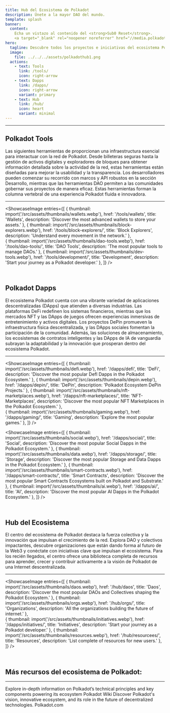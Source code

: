 ```yaml
---
title: Hub del Ecosistema de Polkadot
description: Únete a la mayor DAO del mundo.
template: splash
banner:
  content: 
    Echa un vistazo al contenido del <strong>Sub0 Reset</strong>.
    <a target="_blank" rel="noopener noreferrer" href="//media.polkadotecosystem.com/events/sub0/ ">Haz click aquí!</a>
hero:
  tagline: Descubre todos los proyectos e iniciativas del ecosistema Polkadot de forma organizada e intuitiva. (🚧 En Construcción)
  image:
    file: ../../../assets/polkadothub1.png
  actions:
    - text: Tools
      link: /tools/
      icon: right-arrow
    - text: Dapps
      link: /dapps/
      icon: right-arrow
      variant: primary
    - text: Hub
      link: /hub/
      icon: heart
      variant: minimal
---
```



--------------

## Polkadot Tools
Las siguientes herramientas de proporcionan una infraestructura esencial para interactuar con la red de Polkadot.
Desde billeteras seguras hasta la gestión de activos digitales y exploradores de bloques para obtener información detallada sobre la actividad de la red,
estas herramientas están diseñadas para mejorar la usabilidad y la transparencia. Los desarrolladores pueden comenzar su recorrido con marcos y API robustos
en la sección Desarrollo, mientras que las herramientas DAO permiten a las comunidades gobernar sus proyectos de manera eficaz.
Estas herramientas forman la columna vertebral de una experiencia Polkadot fluida e innovadora.

----------------
<ShowcaseImage
  entries={[
        {
      thumbnail: import('/src/assets/thumbnails/wallets.webp'),
      href: '/tools/wallets',
      title: 'Wallets',
      description: 'Discover the most advanced wallets to store your assets.'
    },
                     {
      thumbnail: import('/src/assets/thumbnails/block-explorers.webp'),
      href: '/tools/block-explorers/',
      title: 'Block Explorers',
      description: 'Understand every movement in the network.'
      },  
          {
      thumbnail: import('/src/assets/thumbnails/dao-tools.webp'),
      href: '/tools/dao-tools/',
      title: 'DAO Tools',
      description: 'The most popular tools to manage DAOs.'
      },
    {
      thumbnail: import('/src/assets/thumbnails/dev-tools.webp'),
      href: '/tools/development/',
      title: 'Development',
      description: 'Start your journey as a Polkadot developer.'
      },
  ]}
/>


&nbsp;


## Polkadot Dapps
El ecosistema Polkadot cuenta con una vibrante variedad de aplicaciones descentralizadas (DApps)
que atienden a diversas industrias. Las plataformas DeFi redefinen los sistemas financieros,
mientras que los mercados NFT y las DApps de juegos ofrecen experiencias inmersivas de entretenimiento y activos digitales.
Los proyectos DePin promueven la infraestructura física descentralizada, y las DApps sociales fomentan la participación de la comunidad.
Además, las soluciones de almacenamiento, los ecosistemas de contratos inteligentes y las DApps de IA de vanguardia subrayan la adaptabilidad y la
innovación que prosperan dentro del ecosistema Polkadot.

----------------
<ShowcaseImage
  entries={[
        {
      thumbnail: import('/src/assets/thumbnails/defi.webp'),
      href: '/dapps/defi',
      title: 'DeFi',
      description: 'Discover the most popular DefI Dapps in the Polkadot Ecosystem.'
    },
        {
      thumbnail: import('/src/assets/thumbnails/depin.webp'),
      href: '/dapps/depin/',
      title: 'DePin',
      description: 'Polkadot Ecosystem DePin Projects.'
      },
                     {
      thumbnail: import('/src/assets/thumbnails/nft-marketplaces.webp'),
      href: '/dapps/nft-marketplaces/',
      title: 'NFT-Marketplaces',
      description: 'Discover the most popular NFT Marketplaces in the Polkadot Ecosystem.'
      },  
    {
      thumbnail: import('/src/assets/thumbnails/gaming.webp'),
      href: '/dapps/gaming/',
      title: 'Gaming',
      description: 'Explore the most popular games.'
      },
  ]}
/>

<ShowcaseImage
entries={[
 {
      thumbnail: import('/src/assets/thumbnails/social.webp'),
      href: '/dapps/social/',
      title: 'Social',
      description: 'Discover the most popular Social Dapps in the Polkadot Ecosystem.'
      }, 
    {
      thumbnail: import('/src/assets/thumbnails/data.webp'),
      href: '/dapps/storage/',
      title: 'Storage',
      description: 'Discover the most popular Storage and Data Dapps in the Polkadot Ecosystem.'
      },
    {
      thumbnail: import('/src/assets/thumbnails/smart-contracts.webp'),
      href: '/dapps/smart-contracts/',
      title: 'Smart Contracts',
      description: 'Discover the most popular Smart Contracts Ecosystems built on Polkadot and Substrate.'
      },
    {
      thumbnail: import('/src/assets/thumbnails/ai.webp'),
      href: '/dapps/ai/',
      title: 'AI',
      description: 'Discover the most popular AI Dapps in the Polkadot Ecosystem.'
      },
]}
/>


&nbsp;


## Hub del Ecosistema
El centro del ecosistema de Polkadot destaca la fuerza colectiva y la innovación que impulsan el crecimiento de la red.
Explora DAO y colectivos impactantes, descubre organizaciones que están dando forma al futuro de la Web3 y
conéctate con iniciativas clave que impulsan el ecosistema.
Para los recién llegados, el centro ofrece una biblioteca completa de recursos para aprender, crecer y contribuir activamente a la
visión de Polkadot de una Internet descentralizada.

----------------
<ShowcaseImage
  entries={[
        {
      thumbnail: import('/src/assets/thumbnails/daos.webp'),
      href: '/hub/daos',
      title: 'Daos',
      description: 'Discover the most popular DAOs and Collectives shaping the Polkadot Ecosystem.'
    },
                     {
      thumbnail: import('/src/assets/thumbnails/orgs.webp'),
      href: '/hub/orgs/',
      title: 'Organizations',
      description: 'All the organizations building the future of internet.'
      },  
    {
      thumbnail: import('/src/assets/thumbnails/initiatives.webp'),
      href: '/dapps/initiatives/',
      title: 'Initiatives',
      description: 'Start your journey as a Polkadot developer.'
      },
          {
      thumbnail: import('/src/assets/thumbnails/resources.webp'),
      href: '/hub/resourcees/',
      title: 'Resources',
      description: 'List complete of resources for new users.'
      },
  ]}
/>

&nbsp;

## Más recursos del ecosistema de Polkadot:
-------------
<CardGrid>
  <Card title="Polkadot Wiki" icon="open-book">
    Explore in-depth information on Polkadot’s technical principles and key components powering its ecosystem
    <LinkButton href="//https://wiki.polkadot.network" variant="secondary" icon="external" iconPlacement="start">Polkadot Wiki</LinkButton>
  </Card>

  <Card title="Polkadot Website" icon="information">
    Discover Polkadot's vision, innovative ecosystem, and its role in the future of decentralized technologies.    
    <LinkButton href="//https://polkadot.com/" variant="secondary" icon="external" iconPlacement="start">Polkadot.com</LinkButton>
  </Card>
</CardGrid>
